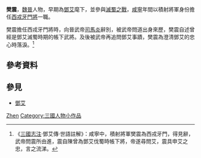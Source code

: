 '''樊震'''，[[曹魏|魏]][[西晉|晉]]人物，早期為[[鄧艾|鄧艾]]麾下，並參與[[魏滅蜀之戰|滅蜀之戰]]，[[咸寧_(西晉)|咸寧]]年間以積射將軍身份擔任[[西戎|西戎]][[牙門將軍|牙門將]]一職。

樊震擔任西戎牙門將時，向晉武帝[[司馬炎|司馬炎]]辭別，被武帝問道出身來歷，樊震自述曾經是鄧艾滅蜀時期的帳下武將。及後被武帝再追問鄧艾事蹟，樊震為澄清鄧艾的忠心時落淚。<ref>《[[三國志注|三國志注]]·鄧艾傳·世語註解》：咸寧中，積射將軍樊震為西戎牙門，得見辭，武帝問震所由進，震自陳曾為鄧艾伐蜀時帳下將，帝遂尋問艾，震具申艾之忠，言之流涕。</ref>

== 參考資料 ==
{{references}}

== 參見 ==
*[[鄧艾|鄧艾]]

[[Category:樊姓|Zhen]]
[[Category:三國人物小作品|Category:三國人物小作品]]
{{bio-stub}}